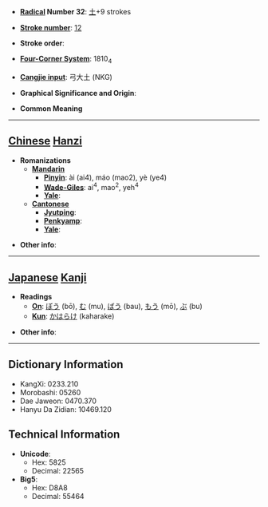 * '''[[Wiktionary:Chinese radical index| Radical]] Number 32''': [[Wiktionary:Chinese radical index 土|土]]+9 strokes

* '''[[Wiktionary:Chinese total strokes index|Stroke number]]''': [[Wiktionary:Chinese total strokes index 12|12]]

* '''Stroke order''': 

* '''[[Wiktionary:Chinese four corner index|Four-Corner System]]''': 1810<sub>4</sub>

* '''[[Wiktionary:Chinese Cangjie index|Cangjie input]]''': 弓大土 (NKG)

* '''Graphical Significance and Origin''': 

* '''Common Meaning'''

----

== [[Chinese]] [[Hanzi]] ==

* '''Romanizations'''
** '''[[Mandarin]]'''
*** '''[[Pinyin]]''': ài (ai4), máo (mao2), yè (ye4)
*** '''[[Wade-Giles]]''': ai<sup>4</sup>, mao<sup>2</sup>, yeh<sup>4</sup>
*** '''[[Yale]]''': 
** '''[[Cantonese]]'''
*** '''[[Jyutping]]''':
*** '''[[Penkyamp]]''': 
*** '''[[Yale]]''': 

* '''Other info''': 

----

== [[Japanese]] [[Kanji]] ==

* '''Readings'''
** '''[[On]]''': [[ぼう]] (bō), [[む]] (mu), [[ばう]] (bau), [[もう]] (mō), [[ぶ]] (bu)
** '''[[Kun]]''': [[かはらけ]] (kaharake)

* '''Other info''':  

----

== Dictionary Information ==

* KangXi: 0233.210
* Morobashi: 05260
* Dae Jaweon: 0470.370
* Hanyu Da Zidian: 10469.120

== Technical Information ==

* '''Unicode''':
** Hex: 5825
** Decimal: 22565
* '''Big5''':
** Hex: D8A8
** Decimal: 55464